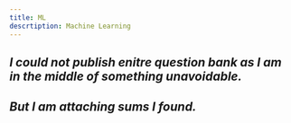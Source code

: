 ```yaml
---
title: ML
descrtiption: Machine Learning
---
```


## _I could not publish enitre question bank as I am in the middle of something unavoidable._

## _But I am attaching sums I found._

<Cards>
  <Card
    href="./machine-learning/sums"
    title="Machine Learning Sums"
  ></Card>
</Cards>
